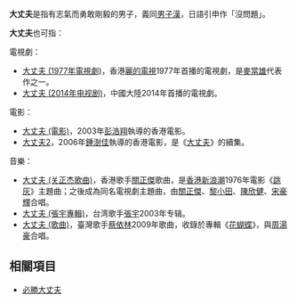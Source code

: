 '''大丈夫'''是指有志氣而勇敢剛毅的男子，義同[[男子漢|男子漢]]，日語引申作「沒問題」。

'''大丈夫'''也可指：

;電視劇：
* [[大丈夫_(1977年電視劇)|大丈夫 (1977年電視劇)]]，香港[[亞洲電視|麗的電視]]1977年首播的電視劇，是[[麥當雄|麥當雄]]代表作之一。
* [[大丈夫_(2014年电视剧)|大丈夫 (2014年电视剧)]]，中國大陸2014年首播的電視劇。

;電影：
* [[大丈夫_(電影)|大丈夫 (電影)]]，2003年[[彭浩翔|彭浩翔]]執導的香港電影。
* [[大丈夫2|大丈夫2]]，2006年[[鍾澍佳|鍾澍佳]]執導的香港電影，是《[[大丈夫_(電影)|大丈夫]]》的續集。

;音樂：
* [[大丈夫_(关正杰歌曲)|大丈夫 (关正杰歌曲)]]，香港歌手[[關正傑|關正傑]]歌曲，是[[香港新浪潮|香港新浪潮]]1976年電影《[[跳灰_(電影)|跳灰]]》主題曲；之後成為同名電視劇主題曲，由[[關正傑|關正傑]]、[[黎小田|黎小田]]、[[陳欣健|陳欣健]]、[[宋豪輝|宋豪輝]]合唱。
* [[大丈夫_(張宇專輯)|大丈夫 (張宇專輯)]]，台湾歌手[[張宇|張宇]]2003年专辑。
* [[大丈夫_(歌曲)|大丈夫 (歌曲)]]，臺灣歌手[[蔡依林|蔡依林]]2009年歌曲，收錄於專輯《[[花蝴蝶_(專輯)|花蝴蝶]]》，與[[周湯豪|周湯豪]]合唱。

==相關項目==
* [[必勝大丈夫|必勝大丈夫]] 

{{Wiktionary}}
{{disambig|Cat=三字作品消歧义}}